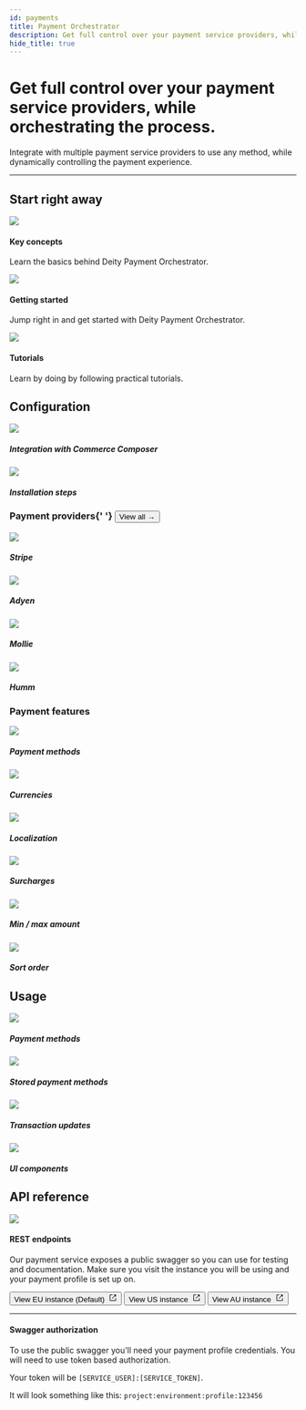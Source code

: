 ```yaml
---
id: payments
title: Payment Orchestrator
description: Get full control over your payment service providers, while orchestrating the process.
hide_title: true
---
```



<h1 className="headline mb20">
  Get full control over your payment service providers, while orchestrating the process.
</h1>
<p className="desc">
  Integrate with multiple payment service providers to use any method, while dynamically controlling the payment
  experience.
</p>


<SignupContent />

---

## Start right away

<div className="flex mb100 brighten">
  <Card to="/payments/key-concepts">
    <img src="/img/icons/info.svg" />
    <h4>Key concepts</h4>
    <p>Learn the basics behind Deity Payment Orchestrator.</p>
  </Card>
  <Card to="/payments/getting-started/overview">
    <img src="/img/icons/lightning.svg" />
    <h4>Getting started</h4>
    <p>Jump right in and get started with Deity Payment Orchestrator.</p>
  </Card>
  <Card to="/platform/support/tutorials">
    <img src="/img/icons/lightbulb.svg" />
    <h4>Tutorials</h4>
    <p>Learn by doing by following practical tutorials.</p>
  </Card>
</div>

## Configuration

<div className="flex brighten mb80">
  <Card variant="horizontal" to="/payments/configuration/integration-options">
    <img src="/img/icons/composerdpsg.svg" />
    <div>
      <h5>Integration with Commerce Composer</h5>
      <p></p>
    </div>

  </Card>
  <Card variant="horizontal" to="/payments/configuration/installation">
    <img src="/img/icons/plugdpsg.svg" />
    <div>
      <h5>Installation steps</h5>
      <p></p>
    </div>

  </Card>
</div>

<h3 className="mt0 view-all">
  Payment providers{' '}
  <Button variant="outline" size="medium" href="/docs/payments/providers">
    View all →
  </Button>
</h3>

<div className="flex ">
  <Card variant="horizontal" to="/payments/providers/stripe">
   	<img src="/img/icons/stripe.svg" className="round-icon" />
	<div>
      <h5>Stripe</h5>
      <p></p>
    </div>

  </Card>
  <Card variant="horizontal" to="/payments/providers/adyen">
    <img src="/img/icons/adyen.svg" className="round-icon" />
    <div>
      <h5>Adyen</h5>
      <p></p>
    </div>

  </Card>
</div>
<div className="flex  mb60">
  <Card variant="horizontal" to="/payments/providers/mollie">
    <img src="/img/icons/mollie.svg" className="round-icon" />
    <div>
      <h5>Mollie</h5>
      <p></p>
    </div>

  </Card>
  <Card variant="horizontal" to="/payments/providers/humm">
    <img src="/img/icons/humm.svg" className="round-icon" />
    <div>
      <h5>Humm</h5>
      <p></p>
    </div>

  </Card>
</div>

<h3 className="mt0 view-all">Payment features</h3>

<div className="flex brighten">
  <Card variant="horizontal" to="/payments/methods/overview">
    <img src="/img/icons/creditcard.svg" />
    <div>
      <h5>Payment methods</h5>
      <p></p>
    </div>

  </Card>
  <Card variant="horizontal" to="/payments/methods/features/currencies">
    <img src="/img/icons/dollar.svg" />
    <div>
      <h5>Currencies</h5>
      <p></p>
    </div>

  </Card>
</div>
<div className="flex brighten">
  <Card variant="horizontal" to="/payments/methods/features/locations">
    <img src="/img/icons/globe.svg" />
    <div>
      <h5>Localization</h5>
      <p></p>
    </div>

  </Card>
  <Card variant="horizontal" to="/payments/methods/features/surcharges">
    <img src="/img/icons/surcharges.svg" />
    <div>
      <h5>Surcharges</h5>
      <p></p>
    </div>

  </Card>
</div>
<div className="flex brighten mb80">
  <Card variant="horizontal" to="/payments/methods/features/min-max-amounts">
    <img src="/img/icons/sliders.svg" />
    <div>
      <h5>Min / max amount</h5>
      <p></p>
    </div>

  </Card>
  <Card variant="horizontal" to="/payments/methods/features/sort">
    <img src="/img/icons/sort.svg" />
    <div>
      <h5>Sort order</h5>
      <p></p>
    </div>

  </Card>
</div>

## Usage

<div className="flex brighten">
  <Card variant="horizontal" to="/payments/usage/payment-list">
    <img src="/img/icons/creditcard.svg" />
    <div>
      <h5>Payment methods</h5>
      <p></p>
    </div>

  </Card>
  <Card variant="horizontal" to="/payments/usage/stored-payment-list">
    <img src="/img/icons/storedpayment.svg" />
    <div>
      <h5>Stored payment methods</h5>
      <p></p>
    </div>

  </Card>
</div>
<div className="flex brighten mb80">
  <Card variant="horizontal" to="/payments/usage/payment-update">
    <img src="/img/icons/transactionupdate.svg" />
    <div>
      <h5>Transaction updates</h5>
      <p></p>
    </div>

  </Card>
  <Card variant="horizontal" to="/payments/usage/ui-components">
    <img src="/img/icons/uicomponent.svg" />
    <div>
      <h5>UI components</h5>
      <p></p>
    </div>

  </Card>
</div>

## API reference

<div className="flex mb100">

  <Card>
    <img src="/img/icons/swagger.svg"/>
    <h4>REST endpoints</h4>
    <p className="mb20">Our payment service exposes a public swagger so you can use for testing and documentation. Make sure you visit the instance you will be using and your payment profile is set up on.</p>
    <Button variant="contained" size="medium" href="https://dpsg.deity.cloud/" target="_blank">
      View EU instance (Default)&nbsp;
      <svg width="15" height="15" aria-hidden="true" viewBox="0 0 15 15" class="iconExternalLink_src-theme-Icon-ExternalLink-styles-module"><path fill="currentColor" d="M3 2C2.44772 2 2 2.44772 2 3V12C2 12.5523 2.44772 13 3 13H12C12.5523 13 13 12.5523 13 12V8.5C13 8.22386 12.7761 8 12.5 8C12.2239 8 12 8.22386 12 8.5V12H3V3L6.5 3C6.77614 3 7 2.77614 7 2.5C7 2.22386 6.77614 2 6.5 2H3ZM12.8536 2.14645C12.9015 2.19439 12.9377 2.24964 12.9621 2.30861C12.9861 2.36669 12.9996 2.4303 13 2.497L13 2.5V2.50049V5.5C13 5.77614 12.7761 6 12.5 6C12.2239 6 12 5.77614 12 5.5V3.70711L6.85355 8.85355C6.65829 9.04882 6.34171 9.04882 6.14645 8.85355C5.95118 8.65829 5.95118 8.34171 6.14645 8.14645L11.2929 3H9.5C9.22386 3 9 2.77614 9 2.5C9 2.22386 9.22386 2 9.5 2H12.4999H12.5C12.5678 2 12.6324 2.01349 12.6914 2.03794C12.7504 2.06234 12.8056 2.09851 12.8536 2.14645Z"></path></svg>
    </Button>
    <Button variant="outlined" size="medium" href="https://dpsg.us.deity.cloud/" target="_blank">
      View US instance&nbsp;
      <svg width="15" height="15" aria-hidden="true" viewBox="0 0 15 15" class="iconExternalLink_src-theme-Icon-ExternalLink-styles-module"><path fill="currentColor" d="M3 2C2.44772 2 2 2.44772 2 3V12C2 12.5523 2.44772 13 3 13H12C12.5523 13 13 12.5523 13 12V8.5C13 8.22386 12.7761 8 12.5 8C12.2239 8 12 8.22386 12 8.5V12H3V3L6.5 3C6.77614 3 7 2.77614 7 2.5C7 2.22386 6.77614 2 6.5 2H3ZM12.8536 2.14645C12.9015 2.19439 12.9377 2.24964 12.9621 2.30861C12.9861 2.36669 12.9996 2.4303 13 2.497L13 2.5V2.50049V5.5C13 5.77614 12.7761 6 12.5 6C12.2239 6 12 5.77614 12 5.5V3.70711L6.85355 8.85355C6.65829 9.04882 6.34171 9.04882 6.14645 8.85355C5.95118 8.65829 5.95118 8.34171 6.14645 8.14645L11.2929 3H9.5C9.22386 3 9 2.77614 9 2.5C9 2.22386 9.22386 2 9.5 2H12.4999H12.5C12.5678 2 12.6324 2.01349 12.6914 2.03794C12.7504 2.06234 12.8056 2.09851 12.8536 2.14645Z"></path></svg>
    </Button>
    <Button variant="outlined" size="medium" href="https://dpsg.au.deity.cloud/" target="_blank">
      View AU instance&nbsp;
      <svg width="15" height="15" aria-hidden="true" viewBox="0 0 15 15" class="iconExternalLink_src-theme-Icon-ExternalLink-styles-module"><path fill="currentColor" d="M3 2C2.44772 2 2 2.44772 2 3V12C2 12.5523 2.44772 13 3 13H12C12.5523 13 13 12.5523 13 12V8.5C13 8.22386 12.7761 8 12.5 8C12.2239 8 12 8.22386 12 8.5V12H3V3L6.5 3C6.77614 3 7 2.77614 7 2.5C7 2.22386 6.77614 2 6.5 2H3ZM12.8536 2.14645C12.9015 2.19439 12.9377 2.24964 12.9621 2.30861C12.9861 2.36669 12.9996 2.4303 13 2.497L13 2.5V2.50049V5.5C13 5.77614 12.7761 6 12.5 6C12.2239 6 12 5.77614 12 5.5V3.70711L6.85355 8.85355C6.65829 9.04882 6.34171 9.04882 6.14645 8.85355C5.95118 8.65829 5.95118 8.34171 6.14645 8.14645L11.2929 3H9.5C9.22386 3 9 2.77614 9 2.5C9 2.22386 9.22386 2 9.5 2H12.4999H12.5C12.5678 2 12.6324 2.01349 12.6914 2.03794C12.7504 2.06234 12.8056 2.09851 12.8536 2.14645Z"></path></svg>
    </Button>
    <hr />
    <h4>Swagger authorization</h4>
    <p className="mb20">To use the public swagger you'll need your payment profile credentials. You will need to use token based authorization.</p>
    <p className="mb20">Your token will be <code>[SERVICE_USER]:[SERVICE_TOKEN]</code>. </p>
    <p>It will look something like this: <code>project:environment:profile:123456</code></p>

  </Card>

</div>
